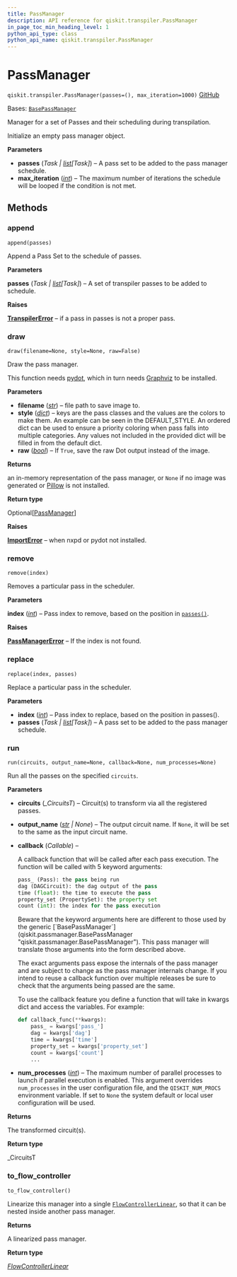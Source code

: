 ```yaml
---
title: PassManager
description: API reference for qiskit.transpiler.PassManager
in_page_toc_min_heading_level: 1
python_api_type: class
python_api_name: qiskit.transpiler.PassManager
---
```


# PassManager

<span id="qiskit.transpiler.PassManager" />

`qiskit.transpiler.PassManager(passes=(), max_iteration=1000)` [GitHub](https://github.com/qiskit/qiskit/tree/main/qiskit/transpiler/passmanager.py "view source code")

Bases: [`BasePassManager`](qiskit.passmanager.BasePassManager "qiskit.passmanager.passmanager.BasePassManager")

Manager for a set of Passes and their scheduling during transpilation.

Initialize an empty pass manager object.

**Parameters**

*   **passes** (*Task |* [*list*](https://docs.python.org/3/library/stdtypes.html#list "(in Python v3.12)")*\[Task]*) – A pass set to be added to the pass manager schedule.
*   **max\_iteration** ([*int*](https://docs.python.org/3/library/functions.html#int "(in Python v3.12)")) – The maximum number of iterations the schedule will be looped if the condition is not met.

## Methods

### append

<span id="qiskit.transpiler.PassManager.append" />

`append(passes)`

Append a Pass Set to the schedule of passes.

**Parameters**

**passes** (*Task |* [*list*](https://docs.python.org/3/library/stdtypes.html#list "(in Python v3.12)")*\[Task]*) – A set of transpiler passes to be added to schedule.

**Raises**

[**TranspilerError**](transpiler#qiskit.transpiler.TranspilerError "qiskit.transpiler.TranspilerError") – if a pass in passes is not a proper pass.

### draw

<span id="qiskit.transpiler.PassManager.draw" />

`draw(filename=None, style=None, raw=False)`

Draw the pass manager.

This function needs [pydot](https://github.com/erocarrera/pydot), which in turn needs [Graphviz](https://www.graphviz.org/) to be installed.

**Parameters**

*   **filename** ([*str*](https://docs.python.org/3/library/stdtypes.html#str "(in Python v3.12)")) – file path to save image to.
*   **style** ([*dict*](https://docs.python.org/3/library/stdtypes.html#dict "(in Python v3.12)")) – keys are the pass classes and the values are the colors to make them. An example can be seen in the DEFAULT\_STYLE. An ordered dict can be used to ensure a priority coloring when pass falls into multiple categories. Any values not included in the provided dict will be filled in from the default dict.
*   **raw** ([*bool*](https://docs.python.org/3/library/functions.html#bool "(in Python v3.12)")) – If `True`, save the raw Dot output instead of the image.

**Returns**

an in-memory representation of the pass manager, or `None` if no image was generated or [Pillow](https://pypi.org/project/Pillow/) is not installed.

**Return type**

Optional\[[PassManager](#qiskit.transpiler.PassManager "qiskit.transpiler.PassManager")]

**Raises**

[**ImportError**](https://docs.python.org/3/library/exceptions.html#ImportError "(in Python v3.12)") – when nxpd or pydot not installed.

### remove

<span id="qiskit.transpiler.PassManager.remove" />

`remove(index)`

Removes a particular pass in the scheduler.

**Parameters**

**index** ([*int*](https://docs.python.org/3/library/functions.html#int "(in Python v3.12)")) – Pass index to remove, based on the position in [`passes()`](transpiler_passes#module-qiskit.transpiler.passes "qiskit.transpiler.passes").

**Raises**

[**PassManagerError**](passmanager#qiskit.passmanager.PassManagerError "qiskit.passmanager.PassManagerError") – If the index is not found.

### replace

<span id="qiskit.transpiler.PassManager.replace" />

`replace(index, passes)`

Replace a particular pass in the scheduler.

**Parameters**

*   **index** ([*int*](https://docs.python.org/3/library/functions.html#int "(in Python v3.12)")) – Pass index to replace, based on the position in passes().
*   **passes** (*Task |* [*list*](https://docs.python.org/3/library/stdtypes.html#list "(in Python v3.12)")*\[Task]*) – A pass set to be added to the pass manager schedule.

### run

<span id="qiskit.transpiler.PassManager.run" />

`run(circuits, output_name=None, callback=None, num_processes=None)`

Run all the passes on the specified `circuits`.

**Parameters**

*   **circuits** (*\_CircuitsT*) – Circuit(s) to transform via all the registered passes.

*   **output\_name** ([*str*](https://docs.python.org/3/library/stdtypes.html#str "(in Python v3.12)") *| None*) – The output circuit name. If `None`, it will be set to the same as the input circuit name.

*   **callback** (*Callable*) –

    A callback function that will be called after each pass execution. The function will be called with 5 keyword arguments:

    ```python
    pass_ (Pass): the pass being run
    dag (DAGCircuit): the dag output of the pass
    time (float): the time to execute the pass
    property_set (PropertySet): the property set
    count (int): the index for the pass execution
    ```

    <Admonition title="Note" type="note">
      Beware that the keyword arguments here are different to those used by the generic [`BasePassManager`](qiskit.passmanager.BasePassManager "qiskit.passmanager.BasePassManager"). This pass manager will translate those arguments into the form described above.
    </Admonition>

    The exact arguments pass expose the internals of the pass manager and are subject to change as the pass manager internals change. If you intend to reuse a callback function over multiple releases be sure to check that the arguments being passed are the same.

    To use the callback feature you define a function that will take in kwargs dict and access the variables. For example:

    ```python
    def callback_func(**kwargs):
        pass_ = kwargs['pass_']
        dag = kwargs['dag']
        time = kwargs['time']
        property_set = kwargs['property_set']
        count = kwargs['count']
        ...
    ```

*   **num\_processes** ([*int*](https://docs.python.org/3/library/functions.html#int "(in Python v3.12)")) – The maximum number of parallel processes to launch if parallel execution is enabled. This argument overrides `num_processes` in the user configuration file, and the `QISKIT_NUM_PROCS` environment variable. If set to `None` the system default or local user configuration will be used.

**Returns**

The transformed circuit(s).

**Return type**

\_CircuitsT

### to\_flow\_controller

<span id="qiskit.transpiler.PassManager.to_flow_controller" />

`to_flow_controller()`

Linearize this manager into a single [`FlowControllerLinear`](qiskit.passmanager.FlowControllerLinear "qiskit.passmanager.FlowControllerLinear"), so that it can be nested inside another pass manager.

**Returns**

A linearized pass manager.

**Return type**

[*FlowControllerLinear*](qiskit.passmanager.FlowControllerLinear "qiskit.passmanager.flow_controllers.FlowControllerLinear")

